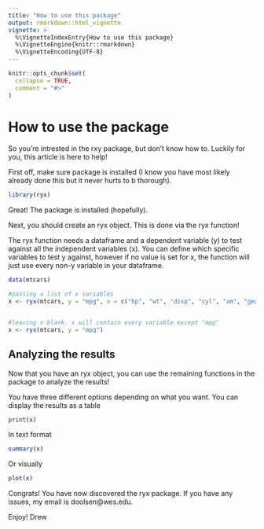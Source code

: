 ```yaml
---
title: "How to use this package"
output: rmarkdown::html_vignette
vignette: >
  %\VignetteIndexEntry{How to use this package}
  %\VignetteEngine{knitr::rmarkdown}
  %\VignetteEncoding{UTF-8}
---
```


```r
knitr::opts_chunk$set(
  collapse = TRUE,
  comment = "#>"
)
```
# How to use the package

So you're intrested in the rxy package, but don't know how to. Luckily for you, this article is here to help!

First off, make sure package is installed (I know you have most likely already done this but it never hurts to b thorough).
```r
library(ryx)
```

Great! The package is installed (hopefully).



Next, you should create an ryx object. This is done via the ryx function!

The ryx function needs a dataframe and a dependent variable (y) to test against all the independent variables (x). You can define which specific variables to test y against, however if no value is set for x, the function will just use every non-y variable in your dataframe.

```r
data(mtcars)

#passing a list of x variables
x <- ryx(mtcars, y = "mpg", x = c("hp", "wt", "disp", "cyl", "am", "gear"))


#leaving x blank. x will contain every variable except "mpg"
x <- ryx(mtcars, y = "mpg")
```


## Analyzing the results

Now that you have an ryx object, you can use the remaining functions in the package to analyze the results!

You have three different options depending on what you want. You can display the results as a table
```r
print(x)
```

In text format
```r
summary(x)
```

Or visually
```r
plot(x)
```

Congrats! You have now discovered the ryx package. If you have any issues, my email is doolsen@wes.edu. 

Enjoy!
Drew
